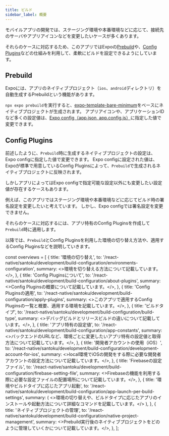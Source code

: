 ```yaml
---
title: ビルド
sidebar_label: 概要
---
```


モバイルアプリの開発では、ステージング環境や本番環境などに応じて、接続先のサーバやアプリアイコンなどを変更したいケースが多くあります。

それらのケースに対応するため、このアプリではExpoの[Prebuild](https://docs.expo.dev/workflow/prebuild/)や、[Config Plugins](https://docs.expo.dev/guides/config-plugins/)などの仕組みを利用して、柔軟にビルドを設定できるようにしています。

## Prebuild

Expoには、アプリのネイティブプロジェクト（`ios`、`android`ディレクトリ）を自動生成するPrebuildという機能があります。

`npx expo prebuild`を実行すると、[expo-template-bare-minimum](https://github.com/expo/expo/tree/main/templates/expo-template-bare-minimum)をベースにネイティブプロジェクトが生成されます。
アプリアイコンや、アプリケーションIDなど多くの設定値は、[Expo config（app.json, app.config.js）](https://docs.expo.dev/versions/latest/config/app/)に指定した値で変更できます。

## Config Plugins

前述したように、`Prebuild`時に生成するネイティブプロジェクトの設定は、Expo configに指定した値で変更できます。
Expo configに設定された値は、Expoが標準で用意しているConfig Pluginsによって、`Prebuild`で生成されるネイティブプロジェクトに反映されます。

しかしアプリによってはExpo configで指定可能な設定以外にも変更したい設定値が存在するケースもあります。

例えば、このアプリではステージング環境や本番環境などに応じてビルド時の署名設定を変更したいと考えています。
しかし、Expo configでは署名設定を変更できません。

それらのケースに対応するには、アプリ特有のConfig Pluginsを作成して`Prebuild`時に適用します。

以降では、`Prebuild`とConfig Pluginsを利用した環境の切り替え方法や、適用するConfig Pluginsなどを説明していきます。

<!-- textlint-disable ja-technical-writing/sentence-length,ja-technical-writing/max-comma,ja-spacing/ja-no-space-around-parentheses,jtf-style/3.3.かっこ類と隣接する文字の間のスペースの有無,ja-technical-writing/ja-no-mixed-period,ja-technical-writing/no-unmatched-pair -->

const overviews = [
  {
    title: '環境の切り替え',
    to: '/react-native/santoku/development/build-configuration/environments-configuration',
    summary: <>環境を切り替える方法について記載しています。</>,
  },
  {
    title: 'Config Pluginsについて',
    to: '/react-native/santoku/development/build-configuration/about-plugins',
    summary: <>Config Pluginsの概要について記載しています。</>,
  },
  {
    title: 'Config Pluginsの適用',
    to: '/react-native/santoku/development/build-configuration/apply-plugins',
    summary: <>このアプリで適用するConfig Pluginsの一覧と概要、適用する環境を記載しています。</>,
  },
  {
    title: 'ビルドタイプ',
    to: '/react-native/santoku/development/build-configuration/build-type',
    summary: <>デバッグビルドとリリースビルドの違いについて記載しています。</>,
  },
  {
    title: 'アプリ特有の設定値',
    to: '/react-native/santoku/development/build-configuration/app-constants',
    summary: <>バックエンドのURLなど、環境ごとに変更したいアプリ特有の設定値と取得方法について記載しています。</>,
  },
  {
    title: '開発者アカウントの使用（iOS）',
    to: '/react-native/santoku/development/build-configuration/development-account-for-ios',
    summary: <>local環境でiOSの開発をする際に必要な開発者アカウントの設定方法について記載しています。</>,
  },
  {
    title: 'Firebaseの設定ファイル',
    to: '/react-native/santoku/development/build-configuration/firebase-setting-file',
    summary: <>Firebaseの機能を利用する際に必要な設定ファイルの配置場所について記載しています。</>,
  },
  {
    title: '環境やビルドタイプに応じたアプリ起動',
    to: '/react-native/santoku/development/build-configuration/app-launch-per-build-settings',
    summary: (
      <>環境の切り替えや、ビルドタイプに応じたアプリのインストールや起動方法について詳細なコマンドを記載しています。</>
    ),
  },
  {
    title: 'ネイティブプロジェクトの管理',
    to: '/react-native/santoku/development/build-configuration/native-project-management',
    summary: <>Prebuild実行後のネイティブプロジェクトをどのように管理していくかについて記載しています。</>,
  },
];

<PageList overviews={overviews} colSize={12} />

<!-- textlint-enable ja-technical-writing/sentence-length,ja-technical-writing/max-comma,ja-spacing/ja-no-space-around-parentheses,jtf-style/3.3.かっこ類と隣接する文字の間のスペースの有無,ja-technical-writing/ja-no-mixed-period,ja-technical-writing/no-unmatched-pair -->
